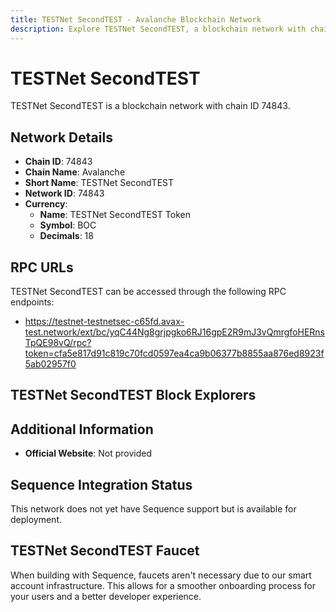 ```yaml
--- 
title: TESTNet SecondTEST - Avalanche Blockchain Network
description: Explore TESTNet SecondTEST, a blockchain network with chain ID 74843. Learn about its native currency, TESTNet SecondTEST Token, and how to interact with the network.
---
```


# TESTNet SecondTEST

TESTNet SecondTEST is a blockchain network with chain ID 74843.

## Network Details

- **Chain ID**: 74843
- **Chain Name**: Avalanche
- **Short Name**: TESTNet SecondTEST
- **Network ID**: 74843
- **Currency**: 
  - **Name**: TESTNet SecondTEST Token
  - **Symbol**: BOC
  - **Decimals**: 18

## RPC URLs

TESTNet SecondTEST can be accessed through the following RPC endpoints:

- https://testnet-testnetsec-c65fd.avax-test.network/ext/bc/yqC44Ng8grjpgko6RJ16gpE2R9mJ3vQmrgfoHERnsTpQE98vQ/rpc?token=cfa5e817d91c819c70fcd0597ea4ca9b06377b8855aa876ed8923f5ab02957f0

## TESTNet SecondTEST Block Explorers



## Additional Information

- **Official Website**: Not provided

## Sequence Integration Status

This network does not yet have Sequence support but is available for deployment.

## TESTNet SecondTEST Faucet

When building with Sequence, faucets aren't necessary due to our smart account infrastructure. This allows for a smoother onboarding process for your users and a better developer experience.

